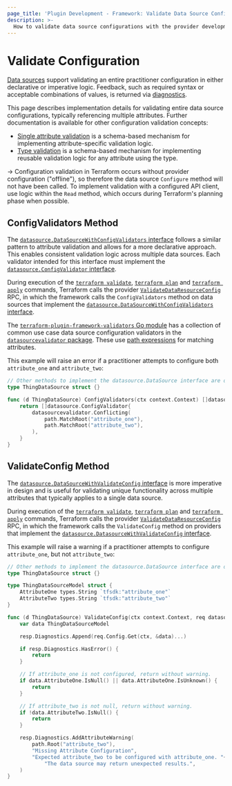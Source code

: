 ```yaml
---
page_title: 'Plugin Development - Framework: Validate Data Source Configurations'
description: >-
  How to validate data source configurations with the provider development framework.
---
```


# Validate Configuration

[Data sources](/plugin/framework/data-sources) support validating an entire practitioner configuration in either declarative or imperative logic. Feedback, such as required syntax or acceptable combinations of values, is returned via [diagnostics](/plugin/framework/diagnostics).

This page describes implementation details for validating entire data source configurations, typically referencing multiple attributes. Further documentation is available for other configuration validation concepts:

- [Single attribute validation](/plugin/framework/validation#attribute-validation) is a schema-based mechanism for implementing attribute-specific validation logic.
- [Type validation](/plugin/framework/validation#type-validation) is a schema-based mechanism for implementing reusable validation logic for any attribute using the type.

-> Configuration validation in Terraform occurs without provider configuration ("offline"), so therefore the data source `Configure` method will not have been called. To implement validation with a configured API client, use logic within the `Read` method, which occurs during Terraform's planning phase when possible.

## ConfigValidators Method

The [`datasource.DataSourceWithConfigValidators` interface](https://pkg.go.dev/github.com/hashicorp/terraform-plugin-framework/datasource#DataSourceWithConfigValidators) follows a similar pattern to attribute validation and allows for a more declarative approach. This enables consistent validation logic across multiple data sources. Each validator intended for this interface must implement the [`datasource.ConfigValidator` interface](https://pkg.go.dev/github.com/hashicorp/terraform-plugin-framework/datasource#ConfigValidator).

During execution of the [`terraform validate`](/cli/commands/validate), [`terraform plan`](/cli/commands/plan) and [`terraform apply`](/cli/commands/apply) commands, Terraform calls the provider [`ValidateDataResourceConfig`](/plugin/framework/internals/rpcs#validatedataresourceconfig-rpc) RPC, in which the framework calls the `ConfigValidators` method on data sources that implement the [`datasource.DataSourceWithConfigValidators` interface](https://pkg.go.dev/github.com/hashicorp/terraform-plugin-framework/datasource#DataSourceWithConfigValidators).

The [`terraform-plugin-framework-validators` Go module](https://pkg.go.dev/github.com/hashicorp/terraform-plugin-framework-validators) has a collection of common use case data source configuration validators in the [`datasourcevalidator` package](https://pkg.go.dev/github.com/hashicorp/terraform-plugin-framework-validators/datasourcevalidator). These use [path expressions](/plugin/framework/path-expressions) for matching attributes.

This example will raise an error if a practitioner attempts to configure both `attribute_one` and `attribute_two`:

```go
// Other methods to implement the datasource.DataSource interface are omitted for brevity
type ThingDataSource struct {}

func (d ThingDataSource) ConfigValidators(ctx context.Context) []datasource.ConfigValidator {
    return []datasource.ConfigValidator{
        datasourcevalidator.Conflicting(
            path.MatchRoot("attribute_one"),
            path.MatchRoot("attribute_two"),
        ),
    }
}
```

## ValidateConfig Method

The [`datasource.DataSourceWithValidateConfig` interface](https://pkg.go.dev/github.com/hashicorp/terraform-plugin-framework/datasource#DataSourceWithValidateConfig) is more imperative in design and is useful for validating unique functionality across multiple attributes that typically applies to a single data source.

During execution of the [`terraform validate`](/cli/commands/validate), [`terraform plan`](/cli/commands/plan) and [`terraform apply`](/cli/commands/apply) commands, Terraform calls the provider [`ValidateDataResourceConfig`](/plugin/framework/internals/rpcs#validatedataresourceconfig-rpc) RPC, in which the framework calls the `ValidateConfig` method on providers that implement the [`datasource.DatasourceWithValidateConfig` interface](https://pkg.go.dev/github.com/hashicorp/terraform-plugin-framework/datasource#DataSourceWithValidateConfig).

This example will raise a warning if a practitioner attempts to configure `attribute_one`, but not `attribute_two`:

```go
// Other methods to implement the datasource.DataSource interface are omitted for brevity
type ThingDataSource struct {}

type ThingDataSourceModel struct {
    AttributeOne types.String `tfsdk:"attribute_one"`
    AttributeTwo types.String `tfsdk:"attribute_two"`
}

func (d ThingDataSource) ValidateConfig(ctx context.Context, req datasource.ValidateConfigRequest, resp *datasource.ValidateConfigResponse) {
    var data ThingDataSourceModel

    resp.Diagnostics.Append(req.Config.Get(ctx, &data)...)

    if resp.Diagnostics.HasError() {
        return
    }

    // If attribute_one is not configured, return without warning.
    if data.AttributeOne.IsNull() || data.AttributeOne.IsUnknown() {
        return
    }

    // If attribute_two is not null, return without warning.
    if !data.AttributeTwo.IsNull() {
        return
    }

    resp.Diagnostics.AddAttributeWarning(
        path.Root("attribute_two"),
        "Missing Attribute Configuration",
        "Expected attribute_two to be configured with attribute_one. "+
            "The data source may return unexpected results.",
    )
}
```
